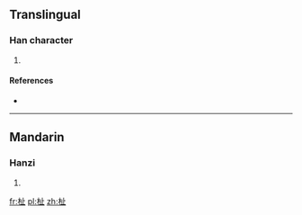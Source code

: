 ==Translingual==

===Han character===
{{Han char|rn=75|rad=木|as=04|sn=8|four=|canj=木卜中一 (DYLM)|ids=⿰[[木]][[止]]}}

# {{defn|Han|sort=木04}}

====References====
* {{Han ref|kx=0513.030|dkj=14491|dj=0899.010|hdz=21168.050|uh=676B|ud=26475}}

----

==Mandarin==

===Hanzi===
{{cmn-hanzi|pin=[[sì]] ([[si4]])|wg=ssu<sup>4</sup>}}

# {{defn|lang=cmn|sort=木04}}

[[fr:杫]]
[[pl:杫]]
[[zh:杫]]